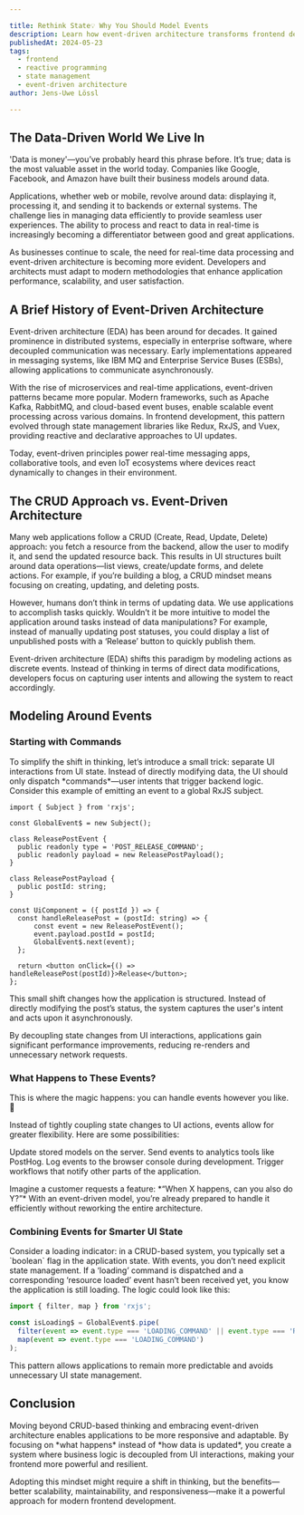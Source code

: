 ```yaml
---

title: Rethink State💡 Why You Should Model Events
description: Learn how event-driven architecture transforms frontend development by improving state management, user experience, and responsiveness. Explore practical techniques today!
publishedAt: 2024-05-23
tags:
  - frontend
  - reactive programming
  - state management
  - event-driven architecture
author: Jens-Uwe Lössl

---
```



<H2>The Data-Driven World We Live In</H2>
<P>'Data is money'—you’ve probably heard this phrase before. It’s true; data is the most valuable asset in the world today. Companies like
  Google, Facebook, and Amazon have built their business models around data.</P>
<P>Applications, whether web or mobile, revolve around data: displaying it, processing it, and sending it to backends or external systems.
  The challenge lies in managing data efficiently to provide seamless user experiences. The ability to process and react to data in
  real-time is increasingly becoming a differentiator between good and great applications.</P>
<P>As businesses continue to scale, the need for real-time data processing and event-driven architecture is becoming more evident.
  Developers and architects must adapt to modern methodologies that enhance application performance, scalability, and user satisfaction.</P>

<H2>A Brief History of Event-Driven Architecture</H2>
<P>Event-driven architecture (EDA) has been around for decades. It gained prominence in distributed systems, especially in enterprise
  software, where decoupled communication was necessary. Early implementations appeared in messaging systems, like IBM MQ and Enterprise
  Service Buses (ESBs), allowing applications to communicate asynchronously.</P>
<P>With the rise of microservices and real-time applications, event-driven patterns became more popular. Modern frameworks, such as Apache
  Kafka, RabbitMQ, and cloud-based event buses, enable scalable event processing across various domains. In frontend development, this
  pattern evolved through state management libraries like Redux, RxJS, and Vuex, providing reactive and declarative approaches to UI
  updates.</P>
<P>Today, event-driven principles power real-time messaging apps, collaborative tools, and even IoT ecosystems where devices react
  dynamically to changes in their environment.</P>

<H2>The CRUD Approach vs. Event-Driven Architecture</H2>
<P>Many web applications follow a CRUD (Create, Read, Update, Delete) approach: you fetch a resource from the backend, allow the user to
  modify it, and send the updated resource back. This results in UI structures built around data operations—list views, create/update forms,
  and delete actions. For example, if you’re building a blog, a CRUD mindset means focusing on creating, updating, and deleting posts.</P>
<P>However, humans don’t think in terms of updating data. We use applications to accomplish tasks quickly. Wouldn’t it be more intuitive to
  model the application around tasks instead of data manipulations? For example, instead of manually updating post statuses, you could
  display a list of unpublished posts with a ‘Release’ button to quickly publish them.</P>
<P>Event-driven architecture (EDA) shifts this paradigm by modeling actions as discrete events. Instead of thinking in terms of direct data
  modifications, developers focus on capturing user intents and allowing the system to react accordingly.</P>

<H2>Modeling Around Events</H2>

<H3>Starting with Commands</H3>
<P>To simplify the shift in thinking, let’s introduce a small trick: separate UI interactions from UI state. Instead of directly modifying
  data, the UI should only dispatch *commands*—user intents that trigger backend logic. Consider this example of emitting an event to a
  global <ExternalLink href={"https://rxjs.dev/guide/subject"}>RxJS subject.</ExternalLink></P>

```tsx
import { Subject } from 'rxjs';

const GlobalEvent$ = new Subject();

class ReleasePostEvent {
  public readonly type = 'POST_RELEASE_COMMAND';
  public readonly payload = new ReleasePostPayload();
}

class ReleasePostPayload {
  public postId: string;
}

const UiComponent = ({ postId }) => {
  const handleReleasePost = (postId: string) => {
      const event = new ReleasePostEvent();
      event.payload.postId = postId;
      GlobalEvent$.next(event);
  };

  return <button onClick={() => handleReleasePost(postId)}>Release</button>;
};
```

<P>This small shift changes how the application is structured. Instead of directly modifying the post’s status, the system captures the
  user's intent and acts upon it asynchronously.</P>
<P>By decoupling state changes from UI interactions, applications gain significant performance improvements, reducing re-renders and
  unnecessary network requests.</P>

<H3>What Happens to These Events?</H3>
<P>This is where the magic happens: you can handle events however you like. 🚀</P>
<P>Instead of tightly coupling state changes to UI actions, events allow for greater flexibility. Here are some possibilities:</P>
<UnsortedList.Root>
  <UnsortedList.Item>Update stored models on the server.</UnsortedList.Item>
  <UnsortedList.Item>Send events to analytics tools like <ExternalLink
    href="https://posthog.com/">PostHog.</ExternalLink></UnsortedList.Item>
  <UnsortedList.Item>Log events to the browser console during development.</UnsortedList.Item>
  <UnsortedList.Item>Trigger workflows that notify other parts of the application.</UnsortedList.Item>
</UnsortedList.Root>
<P>Imagine a customer requests a feature: *“When X happens, can you also do Y?”* With an event-driven model, you’re already prepared to
  handle it efficiently without reworking the entire architecture.</P>

<H3>Combining Events for Smarter UI State</H3>
<P>Consider a loading indicator: in a CRUD-based system, you typically set a `boolean` flag in the application state. With events, you don’t
  need explicit state management. If a ‘loading’ command is dispatched and a corresponding ‘resource loaded’ event hasn’t been received yet,
  you know the application is still loading. The logic could look like this:</P>

```typescript
import { filter, map } from 'rxjs';

const isLoading$ = GlobalEvent$.pipe(
  filter(event => event.type === 'LOADING_COMMAND' || event.type === 'RESOURCE_LOADED'),
  map(event => event.type === 'LOADING_COMMAND')
);
```

<P>This pattern allows applications to remain more predictable and avoids unnecessary UI state management.</P>

<H2>Conclusion</H2>
<P>Moving beyond CRUD-based thinking and embracing event-driven architecture enables applications to be more responsive and adaptable. By
  focusing on *what happens* instead of *how data is updated*, you create a system where business logic is decoupled from UI interactions,
  making your frontend more powerful and resilient.</P>
<P>Adopting this mindset might require a shift in thinking, but the benefits—better scalability, maintainability, and responsiveness—make it
  a powerful approach for modern frontend development.</P>
